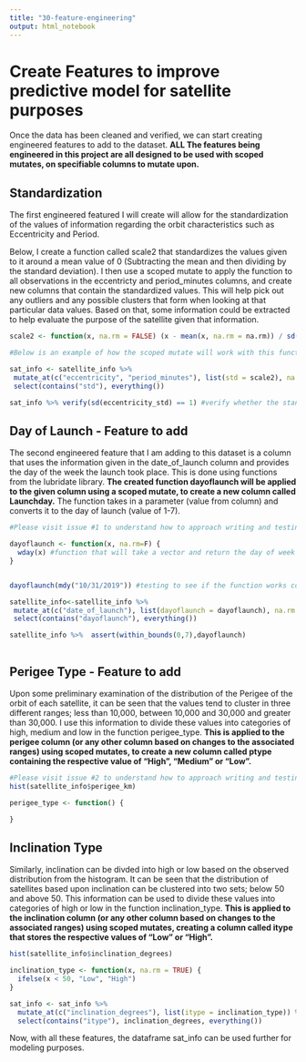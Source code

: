 ```yaml
---
title: "30-feature-engineering"
output: html_notebook
---
```


# Create Features to improve predictive model for satellite purposes

Once the data has been cleaned and verified, we can start creating engineered features to add to the dataset. **ALL The features being engineered in this project are all designed to be used with scoped mutates, on specifiable columns to mutate upon.** 

## Standardization

The first engineered featured I will create will allow for the standardization of the values of information regarding the orbit characteristics such as Eccentricity and Period. 

Below, I create a function called scale2 that standardizes the values given to it around a mean value of 0 (Subtracting the mean and then dividing by the standard deviation). I then use a scoped mutate to apply the function to all observations in the eccentricty and period_minutes columns, and create new columns that contain the standardized values. This will help pick out any outliers and any possible clusters that form when looking at that particular data values. Based on that, some information could be extracted to help evaluate the purpose of the satellite given that information.

```r
scale2 <- function(x, na.rm = FALSE) (x - mean(x, na.rm = na.rm)) / sd(x, na.rm = na.rm)

#Below is an example of how the scoped mutate will work with this function. Mutate at a specific column and pass through the function. Follow similar structure to add the remaining features to the dataframe. 

sat_info <- satellite_info %>%
 mutate_at(c("eccentricity", "period_minutes"), list(std = scale2), na.rm = TRUE) %>%
 select(contains("std"), everything())

sat_info %>% verify(sd(eccentricity_std) == 1) #verify whether the standard deviation of the now standardized data is 1. 

```

## Day of Launch - Feature to add

The second engineered feature that I am adding to this dataset is a column that uses the information given in the date_of_launch column and provides the day of the week the launch took place. This is done using functions from the lubridate library. **The created function dayoflaunch will be applied to the given column using a scoped mutate, to create a new column called Launchday.** The function takes in a parameter (value from column) and converts it to the day of launch (value of 1-7).

```r
#Please visit issue #1 to understand how to approach writing and testing this feature. The code chunk will not work until function has been created. 

dayoflaunch <- function(x, na.rm=F) {
  wday(x) #function that will take a vector and return the day of week as an int
}


dayoflaunch(mdy("10/31/2019")) #testing to see if the function works correctly by giving it today's day

satellite_info<-satellite_info %>%
 mutate_at(c("date_of_launch"), list(dayoflaunch = dayoflaunch), na.rm = TRUE) %>%
 select(contains("dayoflaunch"), everything())

satellite_info %>%  assert(within_bounds(0,7),dayoflaunch)



```

## Perigee Type - Feature to add

Upon some preliminary examination of the distribution of the Perigee of the orbit of each satellite, it can be seen that the values tend to cluster in three different ranges; less than 10,000, between 10,000 and 30,000 and greater than 30,000. I use this information to divide these values into categories of high, medium and low in the function perigee_type. **This is applied to the perigee column (or any other column based on changes to the associated ranges) using scoped mutates, to create a new column called ptype containing the respective value of "High", "Medium" or "Low".** 

```r
#Please visit issue #2 to understand how to approach writing and testing this feature. The code chunk will not work until function has been created. 
hist(satellite_info$perigee_km)

perigee_type <- function() {

}
```

## Inclination Type

Similarly, inclination can be divded into high or low based on the observed distribution from the histogram. It can be seen that the distribution of satellites based upon inclination can be clustered into two sets; below 50 and above 50. This information can be used to divide these values into categories of high or low in the function inclination_type. **This is applied to the inclination column (or any other column based on changes to the associated ranges) using scoped mutates, creating a column called itype that stores the respective values of "Low" or "High".**

```r

hist(satellite_info$inclination_degrees)

inclination_type <- function(x, na.rm = TRUE) {
  ifelse(x < 50, "Low", "High")
}

sat_info <- sat_info %>% 
  mutate_at(c("inclination_degrees"), list(itype = inclination_type)) %>% 
  select(contains("itype"), inclination_degrees, everything())
```

Now, with all these features, the dataframe sat_info can be used further for modeling purposes. 

